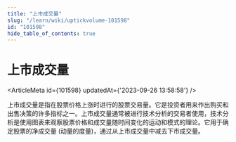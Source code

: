 ```yaml
---
title: "上市成交量"
slug: "/learn/wiki/uptickvolume-101598"
id: "101598"
hide_table_of_contents: true
---
```



# 上市成交量

<ArticleMeta id={101598} updatedAt={'2023-09-26 13:58:58'} />
<div className='border-solid border-b border-t-0 my-4 border-[var(--ifm-color-gray-300)]' />

上市成交量是指在股票价格上涨时进行的股票交易量。它是投资者用来作出购买和出售决策的许多指标之一。上市成交量通常被进行技术分析的交易者使用，技术分析是使用图表来观察股票价格和成交量随时间变化的运动和模式的理论。它用于确定股票的净成交量 (动量的度量)，通过从上市成交量中减去下市成交量。
